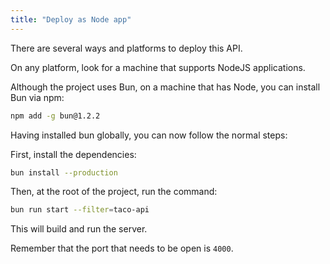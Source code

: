 ```yaml
---
title: "Deploy as Node app"
---
```


There are several ways and platforms to deploy this API.

On any platform, look for a machine that supports NodeJS applications.

Although the project uses Bun, on a machine that has Node, you can install Bun via npm:

```bash
npm add -g bun@1.2.2
```

Having installed bun globally, you can now follow the normal steps:

First, install the dependencies:

```bash
bun install --production
```

Then, at the root of the project, run the command:

```bash
bun run start --filter=taco-api
```

This will build and run the server.

Remember that the port that needs to be open is `4000`.
